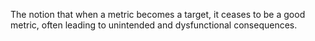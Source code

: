 
The notion that when a metric becomes a target, it ceases to be a good metric, often leading to unintended and dysfunctional consequences.